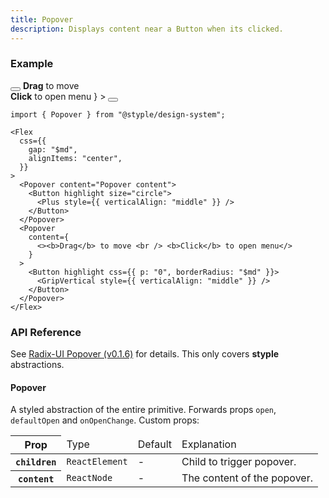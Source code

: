 ```yaml
---
title: Popover
description: Displays content near a Button when its clicked.
---
```


### Example

<Preview>
  <Flex
    css={{
      gap: "$md",
      alignItems: "center",
    }}
  >
    <Popover content="Popover content">
      <Button highlight size="circle">
        <Plus style={{ verticalAlign: "middle" }} />
      </Button>
    </Popover>
    <Popover
      content={
        <><b>Drag</b> to move <br /> <b>Click</b> to open menu</>
      }
    >
      <Button highlight css={{ p: "0", borderRadius: "$md" }}>
        <GripVertical style={{ verticalAlign: "middle" }} />
      </Button>
    </Popover>
  </Flex>
</Preview>

```tsx outline=true
import { Popover } from "@styple/design-system";

<Flex
  css={{
    gap: "$md",
    alignItems: "center",
  }}
>
  <Popover content="Popover content">
    <Button highlight size="circle">
      <Plus style={{ verticalAlign: "middle" }} />
    </Button>
  </Popover>
  <Popover
    content={
      <><b>Drag</b> to move <br /> <b>Click</b> to open menu</>
    }
  >
    <Button highlight css={{ p: "0", borderRadius: "$md" }}>
      <GripVertical style={{ verticalAlign: "middle" }} />
    </Button>
  </Popover>
</Flex>
```

### API Reference

See [Radix-UI Popover (v0.1.6)](https://www.radix-ui.com/docs/primitives/components/popover) for details. This only covers **styple** abstractions.

#### Popover

A styled abstraction of the entire primitive. Forwards props `open`, `defaultOpen` and `onOpenChange`. Custom props:

<Table>
  <Thead>
    <Tr>
      <Th>Prop</Th>
      <Td>Type</Td>
      <Td>Default</Td>
      <Td>Explanation</Td>
    </Tr>
  </Thead>
  <Tbody>
    <Tr>
      <Th>
        <Code>children</Code>
      </Th>
      <Td>
        <Code color="normal">ReactElement</Code>
      </Td>
      <Td>-</Td>
      <Td><Text>Child to trigger popover.</Text></Td>
    </Tr>
    <Tr>
      <Th>
        <Code>content</Code>
      </Th>
      <Td>
        <Code color="normal">ReactNode</Code>
      </Td>
      <Td>-</Td>
      <Td><Text>The content of the popover.</Text></Td>
    </Tr>
  </Tbody>
</Table>